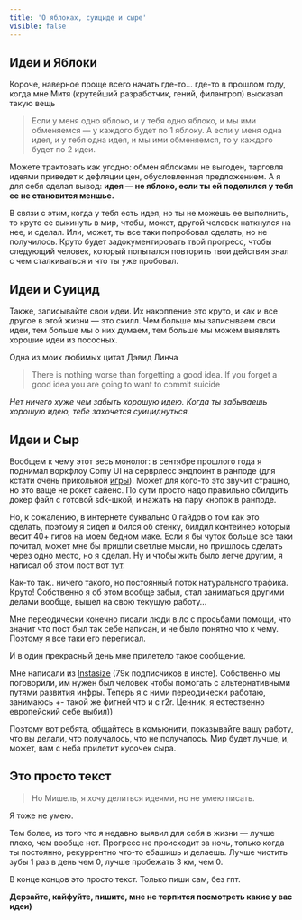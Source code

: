 ```yaml
---
title: 'О яблоках, суициде и сыре'
visible: false
---
```


## Идеи и Яблоки
Короче, наверное проще всего начать где-то… где-то в прошлом году, когда мне Митя (крутейший разработчик, гений, филантроп) высказал такую вещь

> Если у меня одно яблоко, и у тебя одно яблоко, и мы ими обменяемся — у каждого будет по 1 яблоку. А если у меня одна идея, и у тебя одна идея, и мы ими обменяемся, то у каждого будет по 2 идеи. 

Можете трактовать как угодно: обмен яблоками не выгоден, тарговля идеями приведет к дефляции цен, обусловленная предложением. А я для себя сделал вывод: **идея — не яблоко, если ты ей поделился у тебя ее не становится меншье.**

В связи с этим, когда у тебя есть идея, но ты не можешь ее выполнить, то круто ее выкинуть в мир, чтобы, может, другой человек наткнулся на нее, и сделал. Или, может, ты все таки попробовал сделать, но не получилось. Круто будет задокументировать твой прогресс, чтобы следующий человек, который попытался повторить твои действия знал с чем сталкиваться и что ты уже пробовал.

## Идеи и Суицид

Также, записывайте свои идеи. Их накопление это круто, и как и все другое в этой жизни — это скилл. Чем больше мы записываем свои идеи, тем больше мы о них думаем, тем больше мы можем выявлять хорошие идеи из пососных. 

Одна из моих любимых цитат Дэвид Линча

> There is nothing worse than forgetting a good idea. If you forget a good idea you are going to want to commit suicide

*Нет ничего хуже чем забыть хорошую идею. Когда ты забываешь хорошую идею, тебе захочется суициднуться.* 

## Идеи и Сыр

Вообщем к чему этот весь монолог: в сентябре прошлого года я поднимал воркфлоу Comy UI на серврлесс эндпоинт в ранподе (для кстати очень прикольной [игры](https://r2r.studio/)). Может для кого-то это звучит страшно, но это ваще не рокет сайенс. По сути просто надо правильно сбилдить докер файл с готовой sdk-шкой, и нажать на пару кнопок в ранподе.

Но, к сожалению, в интернете буквально 0 гайдов о том как это сделать, поэтому я сидел и бился об стенку, билдил контейнер который весит 40+ гигов на моем бедном маке. Если я бы чуток больше все таки почитал, может мне бы пришли светлые мысли, но пришлось сделать через одно место, но я сделал. Ну и чтобы жить было легче другим, я написал об этом пост вот [тут](https://www.mikedegeofroy.com/blog/comfyui-serverless).

Как-то так.. ничего такого, но постоянный поток натурального трафика. Круто! Собственно я об этом вообще забыл, стал заниматься другими делами вообще, вышел на свою текущую работу…

Мне переодически конечно писали люди в лс с просьбами помощи, что значит что пост был так себе написан, и не было понятно что к чему. Поэтому я все таки его переписал. 

И в один прекрасный день мне прилетело такое сообщение. 


Мне написали из [Instasize](https://instasize.com/) (79к подписчиков в инсте). Собственно мы поговорили, им нужен был человек чтобы помогать с альтернативными путями развития инфры. Теперь я с ними переодически работаю, занимаюсь +- такой же фигней что и с r2r. Ценник, я естественно европейский себе выбил)) 

Поэтому вот ребята, общайтесь в комьюнити, показывайте вашу работу, что вы делали, что получалось, что не получалось. Мир будет лучше, и, может, вам с неба прилетит кусочек сыра.

## Это просто текст

> Но Мишель, я хочу делиться идеями, но не умею писать.

Я тоже не умею.

Тем более, из того что я недавно выявил для себя в жизни — лучше плохо, чем вообще нет. Прогресс не происходит за ночь, только когда ты постоянно, рекуррентно что-то ебашишь и делаешь. Лучше чистить зубы 1 раз в день чем 0, лучше пробежать 3 км, чем 0. 

В конце концов это просто текст. Только пиши сам, без гпт.

**Дерзайте, кайфуйте, пишите, мне не терпится посмотреть какие у вас идеи)**